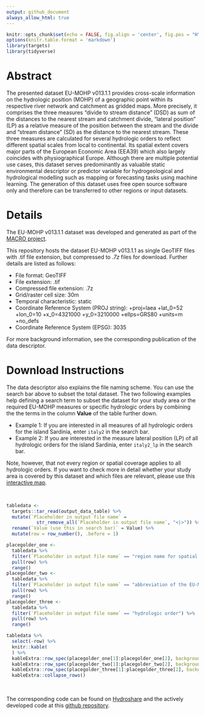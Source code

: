 ```yaml
---
output: github_document
always_allow_html: true
---
```


```r
knitr::opts_chunk$set(echo = FALSE, fig.align = 'center', fig.pos = "H", out.width = "100%", message = FALSE, warning = FALSE, fig.showtext = TRUE)
options(knitr.table.format = 'markdown')
library(targets)
library(tidyverse)
```

# Abstract

The presented dataset EU-MOHP v013.1.1 provides cross-scale information on the hydrologic position (MOHP) of a geographic point within its respective river network and catchment as gridded maps. More precisely, it comprises the three measures “divide to stream distance” (DSD) as sum of the distances to the nearest stream and catchment divide, “lateral position” (LP) as a relative measure of the position between the stream and the divide and “stream distance” (SD) as the distance to the nearest stream. These three measures are calculated for several hydrologic orders to reflect different spatial scales from local to continental. Its spatial extent covers major parts of the European Economic Area (EEA39) which also largely coincides with physiographical Europe. Although there are multiple potential use cases, this dataset serves predominantly as valuable static environmental descriptor or predictor variable for hydrogeological and hydrological modelling such as mapping or forecasting tasks using machine learning. The generation of this dataset uses free open source software only and therefore can be transferred to other regions or input datasets.

# Details

The EU-MOHP v013.1.1 dataset was developed and generated as part of the [MACRO project](https://www.bgr.bund.de/EN/Themen/Wasser/Projekte/laufend/F+E/Macro/macro_projektbeschr_en.html?nn=1548270).

This repository hosts the dataset EU-MOHP v013.1.1 as single GeoTIFF files with .tif file extension, but compressed to *.7z* files for download. Further details are listed as follows:

- File format: GeoTIFF
- File extension: .tif
- Compressed file extension: .7z
- Grid/raster cell size: 30m
- Temporal characteristic: static
- Coordinate Reference System (PROJ string): +proj=laea +lat_0=52 +lon_0=10 +x_0=4321000 +y_0=3210000 +ellps=GRS80 +units=m +no_defs
- Coordinate Reference System (EPSG): 3035

For more background information, see the corresponding publication of the data descriptor. 

# Download Instructions

The data descriptor also explains the file naming scheme. You can use the search bar above to subset the total dataset. The two following examples help defining a search term to subset the dataset for your study area or the required EU-MOHP measures or specific hydrologic orders by combining the the terms in the column **Value** of the table further down. 

-  Example 1: If you are interested in all measures of all hydrologic orders for the island Sardinia, enter `italy2` in the search bar.
-  Example 2: If you are interested in the measure lateral position (LP) of all hydrologic orders for the island Sardinia, enter `italy2_lp` in the search bar.

Note, however, that not every region or spatial coverage applies to all hydrologic orders. If you want to check more in detail whether your study area is covered by this dataset and which files are relevant, please use this [interactive map](https://mxnl.github.io/macro_mohp_feature/).

<br />

```r
tabledata <-
  targets::tar_read(output_data_table) %>%
  mutate(`Placeholder in output file name` = 
           str_remove_all(`Placeholder in output file name`, "<|>")) %>%
  rename(`Value (use this in search bar)` = Value) %>%
  mutate(row = row_number(), .before = 1)

placegolder_one <-
  tabledata %>%
  filter(`Placeholder in output file name` == "region name for spatial coverage") %>%
  pull(row) %>%
  range()
placegolder_two <-
  tabledata %>%
  filter(`Placeholder in output file name` == "abbreviation of the EU-MOHP measure") %>%
  pull(row) %>%
  range()
placegolder_three <-
  tabledata %>%
  filter(`Placeholder in output file name` == "hydrologic order") %>%
  pull(row) %>%
  range()

tabledata %>%
  select(-row) %>%
  knitr::kable(
  ) %>%
  kableExtra::row_spec(placegolder_one[1]:placegolder_one[2], background = "#f2f2f2") %>%
  kableExtra::row_spec(placegolder_two[1]:placegolder_two[2], background = "white") %>%
  kableExtra::row_spec(placegolder_three[1]:placegolder_three[2], background = "#f2f2f2") %>% 
  kableExtra::collapse_rows()
```

<br />

The corresponding code can be found on [Hydroshare](https://doi.org/10.4211/hs.8ea376970c904c6698fc8cfe392689de) and the actively developed code at this [github repository](https://github.com/MxNl/macro_mohp_feature).

